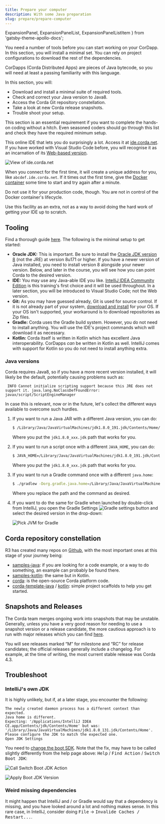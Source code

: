 ```yaml
---
title: Prepare your computer
description: With some Java preparation
slug: prepare/prepare-computer
---
```


  ExpansionPanel,
  ExpansionPanelList,
  ExpansionPanelListItem
} from 'gatsby-theme-apollo-docs';

You need a number of tools before you can start working on your CorDapp. In this section, you will install a minimal set. You can rely on project configurations to download the rest of the dependencies.

CorDapps (Corda Distributed Apps) are pieces of Java bytecode, so you will need at least a passing familiarity with this language.

In this section, you will:

- Download and install a minimal suite of required tools.
- Check and correct your Java version to Java8.
- Access the Corda Git repository constellation.
- Take a look at new Corda release snapshots.
- Trouble shoot your setup.

This section is an essential requirement if you want to complete the hands-on coding without a hitch. Even seasoned coders should go through this list and check they have the required minimum setup.

<ExpansionPanel title="Corda has a Web-accessible online IDE">

This online IDE that lets you do surprisingly a lot. Access it at [ide.corda.net](https://ide.corda.net/). If you have worked with Visual Studio Code before, you will recognise it as an incarnation of its [Web-based version](https://github.com/cdr/code-server).

![View of ide.corda.net](images/ide_corda_net.png)

When you connect for the first time, it will create a unique address for you, like `abcdef.ide.corda.net`. If it times out the first time, give the [Docker container](https://www.docker.com/resources/what-container) some time to start and try again after a minute.

Do not use it for your production code, though. You are not in control of the Docker container's lifecycle.

Use this facility as an extra, not as a way to avoid doing the hard work of getting your IDE up to scratch.

</ExpansionPanel>

## Tooling

Find a thorough guide [here](https://docs.corda.net/docs/corda-os/4.3/getting-set-up.html). The following is the minimal setup to get started:

- **Oracle JDK:** This is important. Be sure to install the [Oracle JDK version 8](https://www.oracle.com/java/technologies/javase/javase-jdk8-downloads.html) (not the JRE) at version 8u171 or higher. If you have a newer version of Java installed, you need to install version 8 alongside your newer version. Below, and later in the course, you will see how you can point Corda to the desired version.
- **IDE:** You may use any Java-able IDE you like. [IntelliJ IDEA Community Edition](https://www.jetbrains.com/idea/download/#section=mac) is this training's first choice and it will be used throughout. In a later section, you will be introduced to Visual Studio Code; not the Web version.
- **Git:** As you may have guessed already, Git is used for source control. If it is not already part of your system, [download and install](https://git-scm.com/downloads) for your OS. If your OS isn't supported, your workaround is to download repositories as Zip files.
- **Gradle:** Corda uses the Gradle build system. However, you do not need to install anything. You will use the IDE's project commands which will download it as necessary.
- **Kotlin:** Corda itself is written in Kotlin which has excellent Java interoperability. CorDapps _can_ be written in Kotlin as well. IntelliJ comes with support for Kotlin so you do not need to install anything extra.

### Java versions

Corda requires Java8, so if you have a more recent version installed, it will likely be the default, potentially causing problems such as:

```
 INFO Cannot initialize scripting support because this JRE does not support it. java.lang.NoClassDefFoundError: javax/script/ScriptEngineManager
```
In case this is relevant, now or in the future, let's collect the different ways available to overcome such hurdles.

1. If you want to run a Java JAR with a different Java version, you can do:

    ```bash
    $ /Library/Java/JavaVirtualMachines/jdk1.8.0_191.jdk/Contents/Home/bin/java -jar corda.jar
    ```
    Where you put the `jdk1.8.0_xxx.jdk` path that works for you.
2. If you want to run a script once with a different `JAVA_HOME`, you can do:

    ```bash
    $ JAVA_HOME=/Library/Java/JavaVirtualMachines/jdk1.8.0_191.jdk/Contents/Home YOUR_SCRIPT
    ```
    Where you put the `jdk1.8.0_xxx.jdk` path that works for you.
3. If you want to run a Gradle command once with a different `java.home`:

    ```bash
    $ ./gradlew -Dorg.gradle.java.home=/Library/Java/JavaVirtualMachines/jdk1.8.0_191.jdk/Contents/Home build
    ```
    Where you replace the path and the command as desired.
4. If you want to do the same for Gradle when launched by double-click from IntelliJ, you open the Gradle Settings ![Gradle settings button](images/gradle_settings_button.png) and select the desired version in the drop-down:

    ![Pick JVM for Gradle](images/pick_jvm_for_gradle.png)

## Corda repository constellation

R3 has created many repos on [Github](https://github.com/corda), with the most important ones at this stage of your journey being:

- [samples-java](https://github.com/corda/samples-java): if you are looking for a code example, or a way to do something, an example can probably be found there.
- [samples-kotlin](https://github.com/corda/samples-kotlin): the same but in Kotlin.
- [corda](https://github.com/corda/corda/): is the open-source Corda platform code.
- [corda-template-java](https://github.com/corda/cordapp-template-java) / [kotlin](https://github.com/corda/cordapp-template-kotlin): simple project scaffolds to help you get started.

## Snapshots and Releases

The Corda team merges ongoing work into snapshots that may be unstable. Generally, unless you have a very good reason for needing to use a snapshot version or a release candidate, the more cautious approach is to run with major releases which you can find [here](https://github.com/corda/corda/releases).

You will see releases marked “M” for milestone and “RC” for release candidates; the official releases generally include a changelog. For example, at the time of writing, the most current stable release was Corda 4.3.

## Troubleshoot

### IntelliJ's own JDK

It is highly unlikely, but if, at a later stage, you encounter the following:

```
The newly created daemon process has a different context than expected.
Java home is different.
Expecting: '/Applications/IntelliJ IDEA CE.app/Contents/jdk/Contents/Home' but was: '/Library/Java/JavaVirtualMachines/jdk1.8.0_131.jdk/Contents/Home'.
Please configure the JDK to match the expected one.
Open JDK Settings
```
You need to [change the boot SDK](https://intellij-support.jetbrains.com/hc/en-us/articles/206544879-Selecting-the-JDK-version-the-IDE-will-run-under). Note that the fix, may have to be called slightly differently from the help page above: <kbd>Help</kbd> / <kbd>Find Action</kbd> / <kbd>Switch Boot JDK</kbd>:

![Call Switch Boot JDK Action](images/switch_boot_jdk_1.png)

![Apply Boot JDK Version](images/switch_boot_jdk_2.png)

### Weird missing dependencies

It might happen that IntelliJ and&nbsp;/ or Gradle would say that a dependency is missing, and you have looked around a lot and nothing makes sense. In this rare case, in IntelliJ, consider doing <kbd>File</kbd> -> <kbd>Invalide Caches / Restart...</kbd>.
